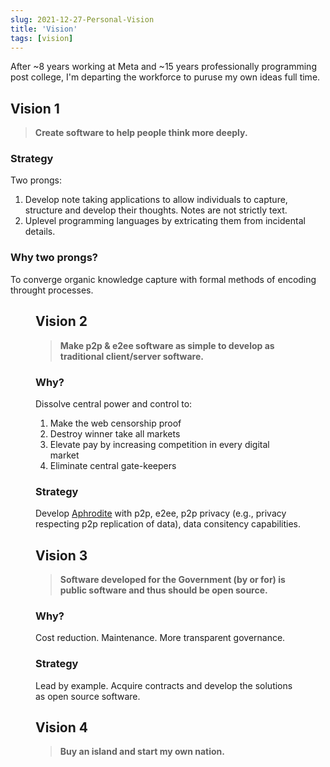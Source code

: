 ```yaml
---
slug: 2021-12-27-Personal-Vision
title: 'Vision'
tags: [vision]
---
```



After ~8 years working at Meta and ~15 years professionally programming post college, I'm departing the workforce to puruse my own ideas full time.

## Vision 1

> **Create software to help people think more deeply.**

### Strategy

Two prongs:

1. Develop note taking applications to allow individuals to capture, structure and develop their thoughts. Notes are not strictly text.
2. Uplevel programming languages by extricating them from incidental details.

### Why two prongs?

To converge organic knowledge capture with formal methods of encoding throught processes.

<Figure url="./blog-assets/vision/converge.png" />

## Vision 2

> **Make p2p & e2ee software as simple to develop as traditional client/server software.**

### Why?

Dissolve central power and control to:

1. Make the web censorship proof
2. Destroy winner take all markets
3. Elevate pay by increasing competition in every digital market
4. Eliminate central gate-keepers

### Strategy

Develop [Aphrodite](https://github.com/tantaman/aphrodite) with p2p, e2ee, p2p privacy (e.g., privacy respecting p2p replication of data), data consitency capabilities.

## Vision 3

> **Software developed for the Government (by or for) is public software and thus should be open source.**

### Why?

Cost reduction. Maintenance. More transparent governance.

### Strategy

Lead by example. Acquire contracts and develop the solutions as open source software.

## Vision 4

> **Buy an island and start my own nation.**
